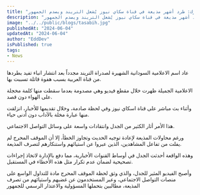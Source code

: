 ```yaml
---
title: "هفوة تُطيح بتسابيح مبارك: طرد أشهر مذيعة في قناة سكاي نيوز يُشعل التريند ويصدم الجمهور!!"
description: "هفوة تُطيح بتسابيح مبارك: طرد أشهر مذيعة في قناة سكاي نيوز يُشعل التريند ويصدم الجمهور!!"
image: "../../public/blogs/tasabih.jpg"
publishedAt: "2024-06-04"
updatedAt: "2024-06-04"
author: "EddDev"
isPublished: true
tags:
- News
---
```


عاد اسم الاعلامية السودانية الشهيرة لصدراة التريند مجدداً بعد انتشار انباء تفيد بطردها من قناة العربية بسبب هفوة قاتلة تسببت بها.

الاعلامية الجميلة ظهرت خلال مقطع فيديو وهي مصدومة بعدما سقطت منها كلمة مخجلة على الهواء دون قصد.

وأثناء بث مباشر على قناة اسكاي نيوز وفي لحظة صادمة، وخلال تقديمها للأخبار، انزلقت منها عبارة مخلة بالآداب دون أدنى حياء.

هذا الأمر أثار الكثير من الجدل وانتقادات واسعة على وسائل التواصل الاجتماعي.

ورغم محاولات المذيعة لإعادة توجيه الحديث وتجاوز الخطأ، إلا أن الموقف المحرج لم يفلت من تفاعل المشاهدين، الذين عبروا عن استيائهم واستنكارهم لتصرف المذيعة.

وهذه الواقعة أحدثت الجدل في أوساط القنوات الأخبارية، مما دفع بالإدارة لاتخاذ إجراءات تصحيحية لضمان عدم تكرار مثل هذه الأخطاء في المستقبل.

وأصبح الفيديو المثير للجدل، والذي وثق لحظة الموقف المحرج مادة للتداول الواسع على منصات التواصل الاجتماعي، وعبر المستخدمون عن غضبهم واستيائهم من تصرف المذيعة، مطالبين بتحملها المسؤولية والاعتذار الرسمي للجمهور